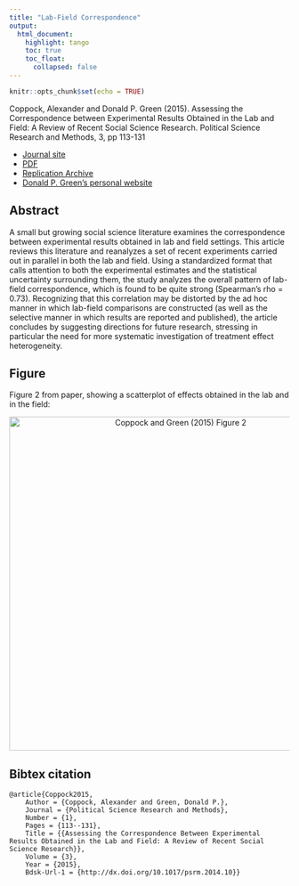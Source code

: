 ```yaml
---
title: "Lab-Field Correspondence"
output: 
  html_document:
    highlight: tango
    toc: true
    toc_float:
      collapsed: false
---
```


```r
knitr::opts_chunk$set(echo = TRUE)
```

Coppock, Alexander and Donald P. Green (2015). Assessing the Correspondence between Experimental Results Obtained in the Lab and Field: A Review of Recent Social Science Research. Political Science Research and Methods, 3, pp 113-131

- [Journal site](https://www.cambridge.org/core/journals/political-science-research-and-methods/article/div-classtitleassessing-the-correspondence-between-experimental-results-obtained-in-the-lab-and-field-a-review-of-recent-social-science-researcha-hreffn2606-ref-typefnadiv/785631685DB69596ACC90256D332592E)
- [PDF](papers/CG_labfield.pdf)
- [Replication Archive](https://dataverse.harvard.edu/dataset.xhtml?persistentId=doi:10.7910/DVN/25543&studyListingIndex=0_15ec25376b2ce269ed7606f13125)
- [Donald P. Green's personal website](https://sites.google.com/site/donaldpgreen/)

## Abstract

A small but growing social science literature examines the correspondence between experimental results obtained in lab and field settings. This article reviews this literature and reanalyzes a set of recent experiments carried out in parallel in both the lab and field. Using a standardized format that calls attention to both the experimental estimates and the statistical uncertainty surrounding them, the study analyzes the overall pattern of lab-field correspondence, which is found to be quite strong (Spearman's rho = 0.73). Recognizing that this correlation may be distorted by the ad hoc manner in which lab-field comparisons are constructed (as well as the selective manner in which results are reported and published), the article concludes by suggesting directions for future research, stressing in particular the need for more systematic investigation of treatment effect heterogeneity.

## Figure

Figure 2 from paper, showing a scatterplot of effects obtained in the lab and in the field:

<center><img src="images/CG_labfield_fig.jpg" alt="Coppock and Green (2015) Figure 2" width="600"></center>

## Bibtex citation

```
@article{Coppock2015,
	Author = {Coppock, Alexander and Green, Donald P.},
	Journal = {Political Science Research and Methods},
	Number = {1},
	Pages = {113--131},
	Title = {{Assessing the Correspondence Between Experimental Results Obtained in the Lab and Field: A Review of Recent Social Science Research}},
	Volume = {3},
	Year = {2015},
	Bdsk-Url-1 = {http://dx.doi.org/10.1017/psrm.2014.10}}
```
